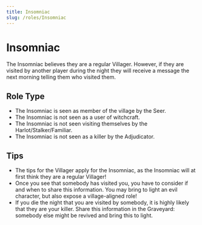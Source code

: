 ```yaml
---
title: Insomniac
slug: /roles/Insomniac
---
```


# Insomniac

The Insomniac believes they are a regular Villager. However, if they are visited by another player during the night they will receive a message the next morning telling them who visited them.

## Role Type

- The Insomniac is seen as member of the village by the Seer.
- The Insomniac is not seen as a user of witchcraft.
- The Insomniac is not seen visiting themselves by the Harlot/Stalker/Familiar.
- The Insomniac is not seen as a killer by the Adjudicator.

## Tips

- The tips for the Villager apply for the Insomniac, as the Insomniac will at first think they are a regular Villager!
- Once you see that somebody has visited you, you have to consider if and when to share this information. You may bring to light an evil character, but also expose a village-aligned role!
- If you die the night that you are visited by somebody, it is highly likely that they are your killer. Share this information in the Graveyard: somebody else might be revived and bring this to light.
